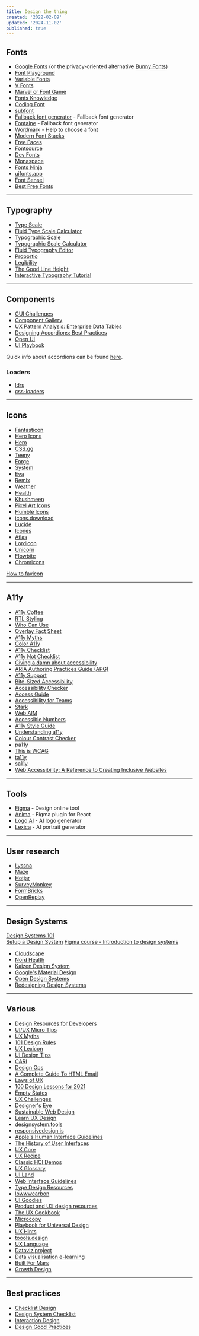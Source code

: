 ```yaml
---
title: Design the thing
created: '2022-02-09'
updated: '2024-11-02'
published: true
---
```


## Fonts

-   [Google Fonts](https://fonts.google.com) (or the privacy-oriented alternative [Bunny Fonts](https://fonts.bunny.net))
-   [Font Playground](https://play.typedetail.com)
-   [Variable Fonts](https://variablefonts.io)
-   [V Fonts](https://v-fonts.com)
-   [Marvel or Font Game](https://marvel-or-font.web.app)
-   [Fonts Knowledge](https://fonts.google.com/knowledge)
-   [Coding Font](https://www.codingfont.com)
-   [subfont](https://github.com/Munter/subfont)
-   [Fallback font generator](https://screenspan.net/fallback) - Fallback font generator
-   [Fontaine](https://github.com/unjs/fontaine) - Fallback font generator
-   [Wordmark](https://wordmark.it) - Help to choose a font
-   [Modern Font Stacks](https://modernfontstacks.com)
-   [Free Faces](https://www.freefaces.gallery)
-   [Fontsource](https://fontsource.org)
-   [Dev Fonts](https://devfonts.gafi.dev)
-   [Monaspace](https://monaspace.githubnext.com)
-   [Fonts Ninja](https://fonts.ninja)
-   [uifonts.app](https://www.uifonts.app)
-   [Font Sensei](https://fontsensei.com)
-   [Best Free Fonts](https://bestfreefonts.com)

---

## Typography

-   [Type Scale](https://typescale.com)
-   [Fluid Type Scale Calculator](https://www.fluid-type-scale.com)
-   [Typographic Scale](https://spencermortensen.com/articles/typographic-scale)
-   [Typographic Scale Calculator](https://www.layoutgridcalculator.com/type-scale)
-   [Fluid Typography Editor](https://modern-fluid-typography.vercel.app)
-   [Proportio](https://proportio.app)
-   [Legibility](https://legible-typography.com/en)
-   [The Good Line Height](https://www.thegoodlineheight.com)
-   [Interactive Typography Tutorial](https://learnui.design/tools/typography-tutorial.html)

---

## Components

-   [GUI Challenges](https://web.dev/shows/gui-challenges)
-   [Component Gallery](https://component.gallery)
-   [UX Pattern Analysis: Enterprise Data Tables](https://www.pencilandpaper.io/articles/ux-pattern-analysis-enterprise-data-tables)
-   [Designing Accordions: Best Practices](https://blog.prototypr.io/designing-the-accordion-best-practices-3c1bd54bf26e)
-   [Open UI](https://open-ui.org)
-   [UI Playbook](https://uiplaybook.dev)

Quick info about accordions can be found [here](https://uxdesign.cc/ui-cheat-sheet-accordions-3e88f0d4dfee).

### Loaders

-   [ldrs](https://uiball.com/ldrs)
-   [css-loaders](https://css-loaders.com)

---

## Icons

-   [Fantasticon](https://github.com/tancredi/fantasticon)
-   [Hero Icons](https://heroicons.dev)
-   [Hero](https://heroicons.com)
-   [CSS.gg](https://github.com/astrit/css.gg)
-   [Teeny](https://teenyicons.com)
-   [Forge](https://icons.theforgesmith.com)
-   [System](https://systemuicons.com)
-   [Eva](https://akveo.github.io/eva-icons)
-   [Remix](https://remixicon.com)
-   [Weather](https://erikflowers.github.io/weather-icons)
-   [Health](https://healthicons.org)
-   [Khushmeen](https://khushmeen.com/icons.html)
-   [Pixel Art Icons](https://pixelarticons.com)
-   [Humble Icons](https://humbleicons.com)
-   [icons.download](https://icons.download)
-   [Lucide](https://lucide.dev)
-   [Icones](https://icones.js.org)
-   [Atlas](https://github.com/Vectopus/Atlas-icons-font)
-   [Lordicon](https://lordicon.com)
-   [Unicorn](https://unicornicons.com)
-   [Flowbite](https://flowbite.com/icons)
-   [Chromicons](https://lifeomic.github.io/chromicons.com)

[How to favicon](https://evilmartians.com/chronicles/how-to-favicon-in-2021-six-files-that-fit-most-needs)

---

## A11y

-   [A11y Coffee](https://a11y.coffee)
-   [RTL Styling](https://rtlstyling.com)
-   [Who Can Use](https://whocanuse.com)
-   [Overlay Fact Sheet](https://overlayfactsheet.com)
-   [A11y Myths](https://a11ymyths.com)
-   [Color A11y](https://stephaniewalter.design/blog/color-accessibility-tools-resources-to-design-inclusive-products)
-   [A11y Checklist](https://www.a11yproject.com/checklist)
-   [A11y Not Checklist](https://not-checklist.intopia.digital)
-   [Giving a damn about accessibility](https://www.accessibility.uxdesign.cc)
-   [ARIA Authoring Practices Guide (APG)](https://www.w3.org/WAI/ARIA/apg/patterns)
-   [A11y Support](https://a11ysupport.io)
-   [Bite-Sized Accessibility](https://bite-sized-a11y.com)
-   [Accessibility Checker](https://www.accessibilitychecker.org)
-   [Access Guide](https://www.accessguide.io)
-   [Accessibility for Teams](https://digital.gov/guides/accessibility-for-teams)
-   [Stark](https://www.getstark.co)
-   [Web AIM](https://webaim.org)
-   [Accessible Numbers](https://accessiblenumbers.com)
-   [A11y Style Guide](https://a11y-style-guide.com/style-guide)
-   [Understanding a11y](https://www.understandingaccessibility.com)
-   [Colour Contrast Checker](https://colourcontrast.cc)
-   [pa11y](https://github.com/pa11y/pa11y)
-   [This is WCAG](https://thisiswcag.com)
-   [ta11y](https://www.ta11y.org)
-   [sa11y](https://github.com/ryersondmp/sa11y)
-   [Web Accessibility: A Reference to Creating Inclusive Websites](https://stackdiary.com/web-accessibility)

---

## Tools

-   [Figma](https://www.figma.com) - Design online tool
-   [Anima](https://www.animaapp.com/figma) - Figma plugin for React
-   [Logo AI](https://www.logoai.com) - AI logo generator
-   [Lexica](https://lexica.art) - AI portrait generator

---

## User research

-   [Lyssna](https://www.lyssna.com/)
-   [Maze](https://maze.co)
-   [Hotjar](https://www.hotjar.com)
-   [SurveyMonkey](https://www.surveymonkey.com)
-   [FormBricks](https://formbricks.com)
-   [OpenReplay](https://openreplay.com)

---

## Design Systems

[Design Systems 101](https://www.nngroup.com/articles/design-systems-101)  
[Setup a Design System](https://thedesignsystem.guide)
[Figma course - Introduction to design systems](https://help.figma.com/hc/en-us/articles/14552901442839-Overview-Introduction-to-design-systems)

-   [Cloudscape](https://cloudscape.design)
-   [Nord Health](https://nordhealth.design)
-   [Kaizen Design System](https://cultureamp.design)
-   [Google's Material Design](https://m3.material.io)
-   [Open Design Systems](https://www.designsystems.com/open-design-systems)
-   [Redesigning Design Systems](https://redesigningdesign.systems/component-process/getting-started.html)

---

## Various

-   [Design Resources for Developers](https://github.com/bradtraversy/design-resources-for-developers)
-   [UI/UX Micro Tips](https://uxdesign.cc/ui-ux-micro-tips-the-ultimate-collection-a07d56c9e98)
-   [UX Myths](https://uxmyths.com)
-   [101 Design Rules](https://www.wearecollins.com/ideas/101-design-rules)
-   [UX Lexicon](https://www.curiositytank.com/ux-lexicon)
-   [UI Design Tips](https://www.uidesign.tips/ui-tips)
-   [CARI](https://cari.institute)
-   [Design Ops](https://www.nngroup.com/articles/design-ops-study-guide)
-   [A Complete Guide To HTML Email](https://www.smashingmagazine.com/2021/04/complete-guide-html-email-templates-tools)
-   [Laws of UX](https://lawsofux.com)
-   [100 Design Lessons for 2021](https://trends.uxdesign.cc)
-   [Empty States](https://emptystat.es)
-   [UX Challenges](https://uxtools.co/challenges)
-   [Designer's Eye](https://avark.agency/designers-eye)
-   [Sustainable Web Design](https://sustainablewebdesign.org)
-   [Learn UX Design](https://start.uxdesign.cc)
-   [designsystem.tools](https://www.designsystem.tools)
-   [responsivedesign.is](https://responsivedesign.is)
-   [Apple's Human Interface Guidelines](https://developer.apple.com/design/human-interface-guidelines/guidelines/overview)
-   [The History of User Interfaces](https://history.user-interface.io)
-   [UX Core](https://keepsimple.io/uxcore)
-   [UX Recipe](https://uxrecipe.github.io)
-   [Classic HCI Demos](https://jackrusher.com/classic-ux)
-   [UX Glossary](https://builtformars.com/ux-glossary)
-   [UI Land](https://ui.land)
-   [Web Interface Guidelines](https://rauno.me/interfaces)
-   [Type Design Resources](https://typedesignresources.com)
-   [lowwwcarbon](https://lowwwcarbon.com)
-   [UI Goodies](https://uigoodies.com)
-   [Product and UX design resources](https://www.degreeless.design)
-   [The UX Cookbook](https://theuxcookbook.com)
-   [Microcopy](https://www.microcopy.me)
-   [Playbook for Universal Design](https://universaldesignguide.com)
-   [UX Hints](https://uxhints.com)
-   [toools.design](https://www.toools.design)
-   [UX Language](https://www.uxlanguage.com)
-   [Dataviz project](https://datavizproject.com)
-   [Data visualisation e-learning](https://analysisfunction.civilservice.gov.uk/support/communicating-analysis/introduction-to-data-visualisation-e-learning/)
-   [Built For Mars](https://builtformars.com/)
-   [Growth Design](https://growth.design/)

---

## Best practices

-   [Checklist Design](https://www.checklist.design)
-   [Design System Checklist](https://www.designsystemchecklist.com)
-   [Interaction Design](https://ixdchecklist.com)
-   [Design Good Practices](https://goodpractices.design)
